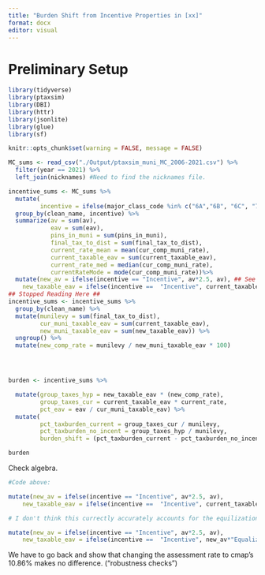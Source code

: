 ```yaml
---
title: "Burden Shift from Incentive Properties in [xx]"
format: docx
editor: visual
---
```


# Preliminary Setup

```r

library(tidyverse)
library(ptaxsim)
library(DBI)
library(httr)
library(jsonlite)
library(glue)
library(sf)

knitr::opts_chunk$set(warning = FALSE, message = FALSE)


```

```r

MC_sums <- read_csv("./Output/ptaxsim_muni_MC_2006-2021.csv") %>% 
  filter(year == 2021) %>% 
  left_join(nicknames) #Need to find the nicknames file.

incentive_sums <- MC_sums %>%
  mutate(
         incentive = ifelse(major_class_code %in% c("6A","6B", "6C", "7A","7B","7C","8"), "Incentive", "Non-Incentive")) %>% #double check there are no other incentives? Yea.
  group_by(clean_name, incentive) %>%
  summarize(av = sum(av),
            eav = sum(eav),
            pins_in_muni = sum(pins_in_muni),
            final_tax_to_dist = sum(final_tax_to_dist),
            current_rate_mean = mean(cur_comp_muni_rate),
            current_taxable_eav = sum(current_taxable_eav),
            current_rate_med = median(cur_comp_muni_rate),
            currentRateMode = mode(cur_comp_muni_rate))%>%
  mutate(new_av = ifelse(incentive == "Incentive", av*2.5, av), ## See below!
    new_taxable_eav = ifelse(incentive ==  "Incentive", current_taxable_eav * 2.5 , current_taxable_eav))
## Stopped Reading Here ##
incentive_sums <- incentive_sums %>% 
  group_by(clean_name) %>% 
  mutate(munilevy = sum(final_tax_to_dist),
         cur_muni_taxable_eav = sum(current_taxable_eav),
         new_muni_taxable_eav = sum(new_taxable_eav)) %>%
  ungroup() %>%
  mutate(new_comp_rate = munilevy / new_muni_taxable_eav * 100)




burden <- incentive_sums %>% 

  mutate(group_taxes_hyp = new_taxable_eav * (new_comp_rate),
         group_taxes_cur = current_taxable_eav * current_rate,
         pct_eav = eav / cur_muni_taxable_eav) %>%
  mutate(
         pct_taxburden_current = group_taxes_cur / munilevy,
         pct_taxburden_no_incent = group_taxes_hyp / munilevy,
         burden_shift = (pct_taxburden_current - pct_taxburden_no_incent)*100)

burden
```

Check algebra.

```r

#Code above:

mutate(new_av = ifelse(incentive == "Incentive", av*2.5, av),
    new_taxable_eav = ifelse(incentive ==  "Incentive", current_taxable_eav * 2.5 , current_taxable_eav))

# I don't think this currectly accurately accounts for the equilization factor (which I haven't tracked down yet but think is in Necessary Files). Should be (line 11):

mutate(new_av = ifelse(incentive == "Incentive", av*2.5, av),
    new_taxable_eav = ifelse(incentive ==  "Incentive", new_av*"Equalization Factor" , current_taxable_eav))

```

We have to go back and show that changing the assessment rate to cmap's 10.86% makes no difference. ("robustness checks")

